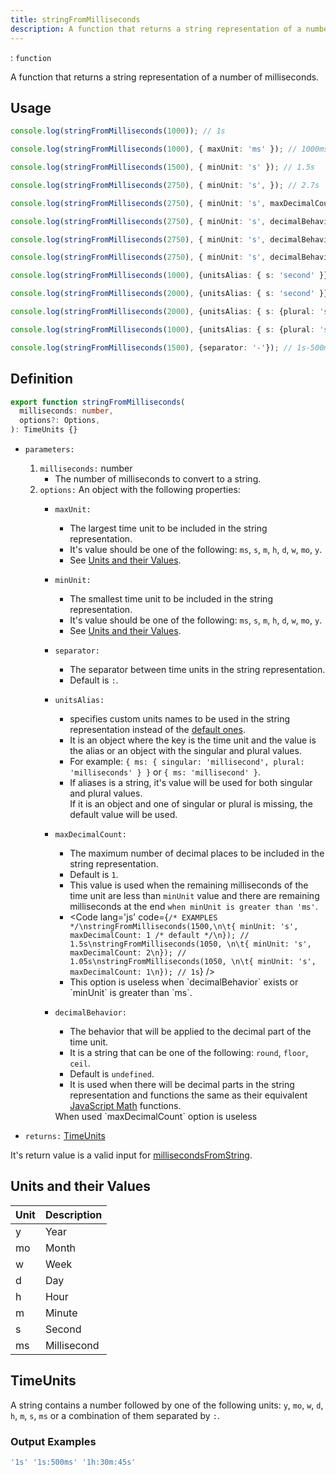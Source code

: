 ```yaml
---
title: stringFromMilliseconds
description: A function that returns a string representation of a number of milliseconds.
---
```



<Badge text="Type" />: `function`

A function that returns a string representation of a number of milliseconds.

## Usage
```ts
console.log(stringFromMilliseconds(1000)); // 1s

console.log(stringFromMilliseconds(1000), { maxUnit: 'ms' }); // 1000ms

console.log(stringFromMilliseconds(1500), { minUnit: 's' }); // 1.5s

console.log(stringFromMilliseconds(2750), { minUnit: 's', }); // 2.7s

console.log(stringFromMilliseconds(2750), { minUnit: 's', maxDecimalCount: 2 }); // 2.75s

console.log(stringFromMilliseconds(2750), { minUnit: 's', decimalBehavior: 'round'}); // 3s

console.log(stringFromMilliseconds(2750), { minUnit: 's', decimalBehavior: 'floor'}); // 2s

console.log(stringFromMilliseconds(2750), { minUnit: 's', decimalBehavior: 'ceil'}); // 3s

console.log(stringFromMilliseconds(1000), {unitsAlias: { s: 'second' }}); // 1second

console.log(stringFromMilliseconds(2000), {unitsAlias: { s: 'second' }}); // 2second

console.log(stringFromMilliseconds(2000), {unitsAlias: { s: {plural: 'seconds', singular: 'second'} }}); // 2seconds

console.log(stringFromMilliseconds(1000), {unitsAlias: { s: {plural: 'seconds', singular: 'second'} }}); // 1second

console.log(stringFromMilliseconds(1500), {separator: '-'}); // 1s-500ms
```

## Definition
```ts
export function stringFromMilliseconds(
  milliseconds: number,
  options?: Options,
): TimeUnits {}
```

- `parameters:`
  1. `milliseconds:` number
      - The number of milliseconds to convert to a string.
  2. `options:` An object with the following properties:
      - `maxUnit:`
          - The largest time unit to be included in the string representation.
          - It's value should be one of the following: `ms`, `s`, `m`, `h`, `d`, `w`, `mo`, `y`.
          - See [Units and their Values](#units-and-their-values).

      - `minUnit:` <Badge text='since v2.1.0'/>
          - The smallest time unit to be included in the string representation.
          - It's value should be one of the following: `ms`, `s`, `m`, `h`, `d`, `w`, `mo`, `y`.
          - See [Units and their Values](#units-and-their-values).

      - `separator:` <Badge text='since v2.1.0'/>
          - The separator between time units in the string representation.
          - Default is `:`.

      - `unitsAlias:` <Badge text='since v2.1.0'/>
          - specifies custom units names to be used in the string representation instead of the [default ones](#units-and-their-values).
          - It is an object where the key is the time unit and the value is the alias or an object with the singular and plural values.
          - For example: `{ ms: { singular: 'millisecond', plural: 'milliseconds' } }` or `{ ms: 'millisecond' }`.
          - <Aside type='note'>If aliases is a string, it's value will be used for both singular and plural values.<br/> If it is an object and one of singular or plural is missing, the default value will be used.</Aside>

      - `maxDecimalCount:` <Badge text='since v2.1.0'/>
          - The maximum number of decimal places to be included in the string representation.
          - Default is `1`.
          - This value is used when the remaining milliseconds of the time unit are less than `minUnit` value and there are remaining milliseconds at the end `when minUnit is greater than 'ms'`.
          - <Code lang='js' code={`/* EXAMPLES */\nstringFromMilliseconds(1500,\n\t{ minUnit: 's', maxDecimalCount: 1 /* default */\n}); // 1.5s\nstringFromMilliseconds(1050, \n\t{ minUnit: 's', maxDecimalCount: 2\n}); // 1.05s\nstringFromMilliseconds(1050, \n\t{ minUnit: 's', maxDecimalCount: 1\n}); // 1s`} />
          - <Aside type='note'>This option is useless when `decimalBehavior` exists or `minUnit` is greater than `ms`.</Aside>
      - `decimalBehavior:` <Badge text='since v2.1.0'/>
          - The behavior that will be applied to the decimal part of the time unit.
          - It is a string that can be one of the following: `round`, `floor`, `ceil`.
          - Default is `undefined`.
          - It is used when there will be decimal parts in the string representation and functions the same as their equivalent <a href='https://developer.mozilla.org/en-US/docs/Web/JavaScript/Reference/Global_Objects/Math' target='_blank'>JavaScript Math</a> functions.
          <Aside type='note' >When used `maxDecimalCount` option is useless</Aside>

- `returns:` [TimeUnits](#timeunits)

<Aside type='tip'>
It's return value is a valid input for <a target="_blank" href={getUtilityUrl('common','millisecondsfromstring')}>millisecondsFromString</a>.
</Aside>

## Units and their Values
| Unit | Description        |
|------|--------------------|
| y    | Year               |
| mo   | Month              |
| w    | Week               |
| d    | Day                |
| h    | Hour               |
| m    | Minute             |
| s    | Second             |
| ms   | Millisecond        |

## TimeUnits
A string contains a number followed by one of the following units: `y`, `mo`, `w`, `d`, `h`, `m`, `s`, `ms` or a combination of them separated by `:`.

### Output Examples
```ts
'1s' '1s:500ms' '1h:30m:45s'
```